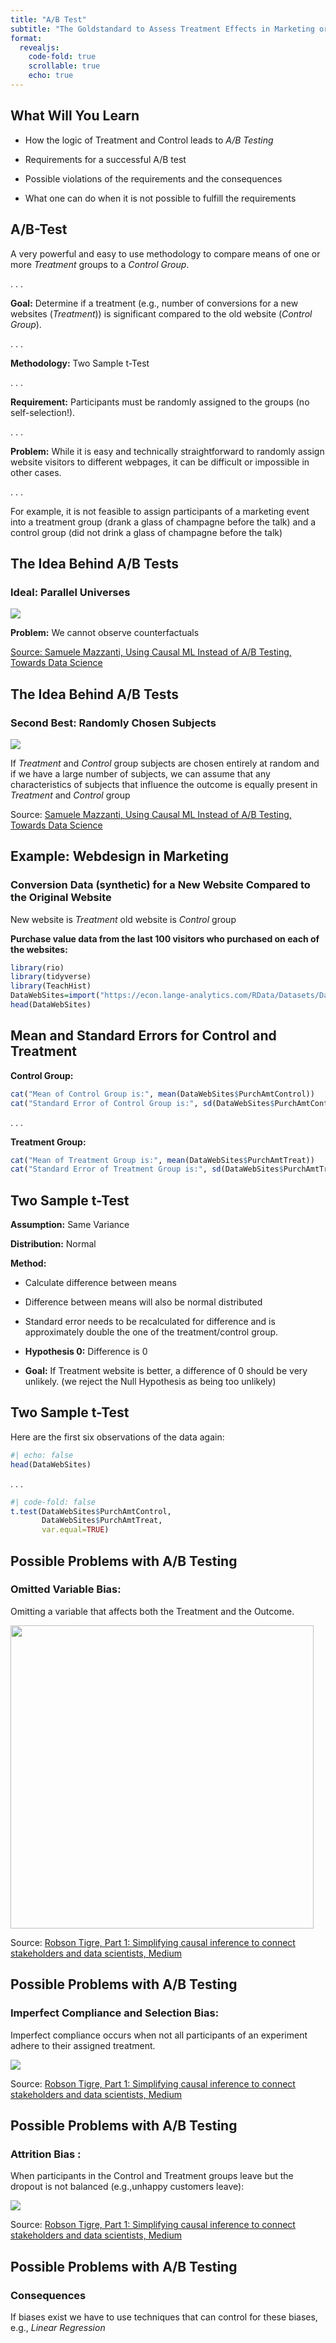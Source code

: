 ```yaml
---
title: "A/B Test"
subtitle: "The Goldstandard to Assess Treatment Effects in Marketing or Medicine"
format: 
  revealjs:
    code-fold: true
    scrollable: true
    echo: true
---
```


## What Will You Learn 

- How the logic of Treatment and Control leads to *A/B Testing*

- Requirements for a successful A/B test

- Possible violations of the requirements and the consequences

- What one can do when it is not possible to fulfill the requirements

## A/B-Test

A very powerful and easy to use methodology to compare means of one or more *Treatment* groups to a *Control Group*.

. . .

**Goal:** Determine if a treatment (e.g., number of conversions for a new websites (*Treatment*)) is significant compared to the old website (*Control Group*).

. . .

**Methodology:** Two Sample t-Test

. . .

**Requirement:** Participants must be randomly assigned to the groups (no self-selection!).

. . .

**Problem:** While it is easy and technically straightforward to randomly assign website visitors to different webpages, it can be difficult or impossible in other cases.

. . .

For example, it is not feasible to assign participants of a marketing event into a treatment group (drank a glass of champagne before the talk) and a control group (did not drink a glass of champagne before the talk)

## The Idea Behind A/B Tests

### Ideal: Parallel Universes

![](images/clipboard-2793122789.png) 

**Problem:** We cannot observe counterfactuals 

::: footer 
[Source: Samuele Mazzanti, Using Causal ML Instead of A/B Testing, Towards Data Science](https://towardsdatascience.com/using-causal-ml-instead-of-a-b-testing-eeb1067d7fc0){target="_blank"} 
:::

## The Idea Behind A/B Tests {.smaller}

### Second Best: Randomly Chosen Subjects

![](images/clipboard-1689822553.png)

If *Treatment* and *Control* group subjects are chosen entirely at random and if we have a large number of subjects, we can assume that any characteristics of subjects that influence the outcome is equally present in *Treatment* and *Control* group

::: footer
Source: [Samuele Mazzanti, Using Causal ML Instead of A/B Testing, Towards Data Science](https://towardsdatascience.com/using-causal-ml-instead-of-a-b-testing-eeb1067d7fc0){target="_blank"}
:::

## Example: Webdesign in Marketing

### Conversion Data (synthetic) for a New Website Compared to the Original Website

New website is *Treatment* old website is *Control* group

**Purchase value data from the last 100 visitors who purchased on each of the websites:**

```r
library(rio)
library(tidyverse)
library(TeachHist)
DataWebSites=import("https://econ.lange-analytics.com/RData/Datasets/DataWebSites.xlsx")
head(DataWebSites)
```

## Mean and Standard Errors for Control and Treatment

**Control Group:**

```r
cat("Mean of Control Group is:", mean(DataWebSites$PurchAmtControl))
cat("Standard Error of Control Group is:", sd(DataWebSites$PurchAmtControl)/sqrt(100))
```

. . .

**Treatment Group:**

```r
cat("Mean of Treatment Group is:", mean(DataWebSites$PurchAmtTreat))
cat("Standard Error of Treatment Group is:", sd(DataWebSites$PurchAmtTreat)/sqrt(100))
```

## Two Sample t-Test

**Assumption:** Same Variance

**Distribution:** Normal

**Method:**

-   Calculate difference between means

-   Difference between means will also be normal distributed

-   Standard error needs to be recalculated for difference and is approximately double the one of the treatment/control group.

-   **Hypothesis 0:** Difference is 0

-   **Goal:** If Treatment website is better, a difference of 0 should be very unlikely. (we reject the Null Hypothesis as being too unlikely)

## Two Sample t-Test

Here are the first six observations of the data again:

```r
#| echo: false
head(DataWebSites)
```

. . .

```r
#| code-fold: false
t.test(DataWebSites$PurchAmtControl,
       DataWebSites$PurchAmtTreat,
       var.equal=TRUE)
```

## Possible Problems with A/B Testing

### Omitted Variable Bias:

Omitting a variable that affects both the Treatment and the Outcome.

![](images/clipboard-3345635073.png){width="485"}

::: footer
Source: [Robson Tigre, Part 1: Simplifying causal inference to connect stakeholders and data scientists, Medium](https://medium.com/@robson.tigre0/part-1-simplifying-causal-inference-to-connect-stakeholders-and-data-scientists-e119856f0f61){target="_blank"}
:::

## Possible Problems with A/B Testing

### Imperfect Compliance and Selection Bias:

Imperfect compliance occurs when not all participants of an experiment adhere to their assigned treatment.

![](images/clipboard-3488515422.png)

::: footer
Source: [Robson Tigre, Part 1: Simplifying causal inference to connect stakeholders and data scientists, Medium](https://medium.com/@robson.tigre0/part-1-simplifying-causal-inference-to-connect-stakeholders-and-data-scientists-e119856f0f61){target="_blank"}
:::

## Possible Problems with A/B Testing

### **Attrition Bias** :

When participants in the Control and Treatment groups leave but the dropout is not balanced (e.g.,unhappy customers leave):

![](images/clipboard-3739776556.png)

::: footer
Source: [Robson Tigre, Part 1: Simplifying causal inference to connect stakeholders and data scientists, Medium](https://medium.com/@robson.tigre0/part-1-simplifying-causal-inference-to-connect-stakeholders-and-data-scientists-e119856f0f61){target="_blank"}
:::


## Possible Problems with A/B Testing

### Consequences

If biases exist we have to use techniques that can control for these biases, e.g., *Linear Regression*
